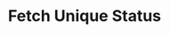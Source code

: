 ---
title: "Fetch Unique Status"
api: "GET /senders/fetch-status"
description: "Assign a new delivery in the system"
---
